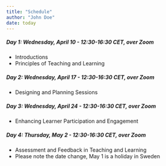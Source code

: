 ```yaml
---
title: "Schedule"
author: "John Doe"
date: today
---
```



##### Day 1:   Wednesday, April 10 - 12:30-16:30 CET, over Zoom
- Introductions
- Principles of Teaching and Learning

##### Day 2:   Wednesday, April 17 - 12:30-16:30 CET, over Zoom
- Designing and Planning Sessions

##### Day 3:   Wednesday, April 24 - 12:30-16:30 CET, over Zoom
- Enhancing Learner Participation and Engagement

##### Day 4: *Thursday*, May 2 - 12:30-16:30 CET, over Zoom
- Assessment and Feedback in Teaching and Learning
- Please note the date change, May 1 is a holiday in Sweden